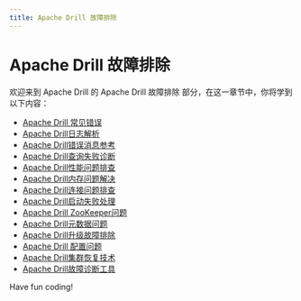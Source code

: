 ```yaml
---
title: Apache Drill 故障排除
---
```


# Apache Drill 故障排除

欢迎来到 Apache Drill 的 Apache Drill 故障排除 部分，在这一章节中，你将学到以下内容：

- [Apache Drill 常见错误](./0-apache-drill-common-errors.mdx)
- [Apache Drill日志解析](./1-apache-drill-log-parsing.mdx)
- [Apache Drill错误消息参考](./2-apache-drill-error-message-reference.mdx)
- [Apache Drill查询失败诊断](./3-apache-drill-query-failure-diagnosis.mdx)
- [Apache Drill性能问题排查](./4-apache-drill-performance-troubleshooting.mdx)
- [Apache Drill内存问题解决](./5-apache-drill-memory-problem-solution.mdx)
- [Apache Drill连接问题排查](./6-troubleshooting-apache-drill-connection-issues.mdx)
- [Apache Drill启动失败处理](./7-apache-drill-startup-failure-handling.mdx)
- [Apache Drill ZooKeeper问题](./8-apache-drill-zookeeper-issue.mdx)
- [Apache Drill元数据问题](./9-apache-drill-metadata-issue.mdx)
- [Apache Drill升级故障排除](./10-apache-drill-upgrade-troubleshooting.mdx)
- [Apache Drill 配置问题](./11-apache-drill-configuration-issue.mdx)
- [Apache Drill集群恢复技术](./12-apache-drill-cluster-recovery-technology.mdx)
- [Apache Drill故障诊断工具](./13-apache-drill-troubleshooting-tool.mdx)

Have fun coding!